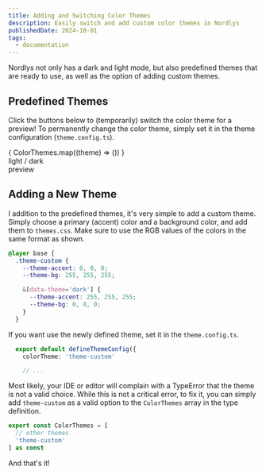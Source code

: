 ```yaml
---
title: Adding and Switching Color Themes
description: Easily switch and add custom color themes in Nordlys
publishedDate: 2024-10-01
tags:
  - documentation
---
```



Nordlys not only has a dark and light mode, but also predefined themes that are ready to use, as well as the option of adding custom themes.

## Predefined Themes

Click the buttons below to (temporarily) switch the color theme for a preview! To permanently change the color theme, simply set it in the theme configuration (`theme.config.ts`).


<div class="w-full flex justify-between flex-wrap">
  {
    ColorThemes.map((theme) => (<ColorThemeSwitch theme={theme}/>))
  }
  <div class="flex flex-col items-center justify-around">
    <span class="text-5xl"><ThemeToggle/></span>
    <span class="text">light / dark</span>
  </div>
</div>

<div class="w-full flex justify-center gap-8 my-24">
  <LandingHero heroVariant='gradient background'>preview</LandingHero>
  <span class="iconify text-theme-accent mt-2 tabler--brush text-8xl"></span>
</div>

## Adding a New Theme

I addition to the predefined themes, it's very simple to add a custom theme. Simply choose a primary (accent) color and a background color, and add them to `themes.css`. Make sure to use the RGB values of the colors in the same format as shown.

```css src/style/themes.css
@layer base {
  .theme-custom {
    --theme-accent: 0, 0, 0;
    --theme-bg: 255, 255, 255;

    &[data-theme='dark'] {
      --theme-accent: 255, 255, 255;
      --theme-bg: 0, 0, 0;
    }
  }
```
If you want use the newly defined theme, set it in the `theme.config.ts`.

```ts src/theme.config.ts
  export default defineThemeConfig({
    colorTheme: 'theme-custom'

    // ...
```

Most likely, your IDE or editor will complain with a TypeError that the theme is not a valid choice. While this is not a critical error, to fix it, you can simply add `theme-custom` as a valid option to the `ColorThemes` array in the type definition.

```ts src/types.ts
export const ColorThemes = [
  // other themes
  'theme-custom'
] as const
```

And that's it!